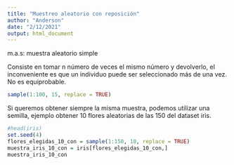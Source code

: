 ```yaml
---
title: "Muestreo aleatorio con reposición"
author: "Anderson"
date: "2/12/2021"
output: html_document
---
```


m.a.s: muestra aleatorio simple

Consiste en tomar n número de veces el mismo número y devolverlo, 
el inconveniente es que un individuo puede ser seleccionado más de una vez. No es 
equiprobable.

```r
sample(1:100, 15, replace = TRUE)
```

Si queremos obtener siempre la misma muestra, podemos utilizar una semilla,
ejemplo obtener 10 flores aleatorias de las 150 del dataset iris.

```r
#head(iris)
set.seed(4)
flores_elegidas_10_con = sample(1:150, 10, replace = TRUE)
muestra_iris_10_con = iris[flores_elegidas_10_con,]
muestra_iris_10_con
```



